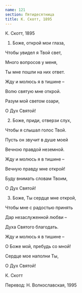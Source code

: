 ```yaml
---
name: 121
section: Пятидесятница
title: К. Скотт, 1895
---
```

К. Скотт, 1895


1. Боже, открой мои глаза,

Чтобы увидел я Твой свет,

Много вопросов у меня,

Ты мне пошли на них ответ.

Жду и молюсь я в тишине –

Волю святую мне открой.

Разум мой светом озари,

О Дух Святой!


2. Боже, приди, отверзи слух,

Чтобы я слышал голос Твой.

Пусть он звучит в душе моей

Вечною правдой неземной.

Жду и молюсь я в тишине –

Вечную правду мне открой!

Буду внимать словам Твоим,

О Дух Святой!


3. Боже, Ты сердце мне открой,

Чтобы мне с радостью принять

Дар незаслуженной любви –

Духа Святого благодать.

Жду и молюсь я в тишине –

О Боже мой, пребудь со мной!

Сердце мое наполни Ты,

О Дух Святой!


К. Скотт

Перевод: Н. Волкославская, 1995